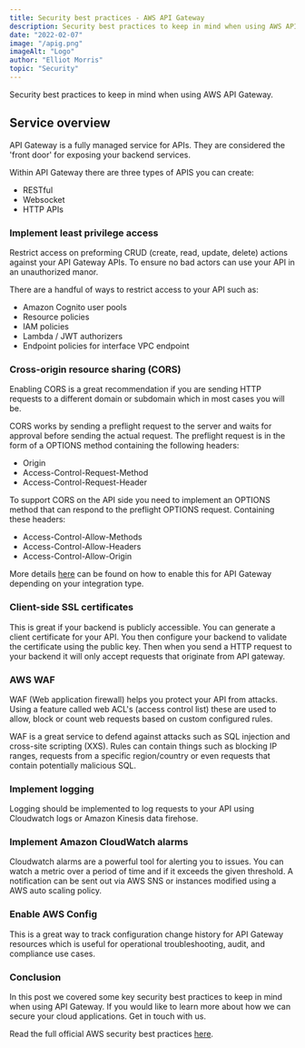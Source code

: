 ```yaml
---
title: Security best practices - AWS API Gateway
description: Security best practices to keep in mind when using AWS API Gateway.
date: "2022-02-07"
image: "/apig.png"
imageAlt: "Logo"
author: "Elliot Morris"
topic: "Security"
---
```


Security best practices to keep in mind when using AWS API Gateway.

## Service overview

API Gateway is a fully managed service for APIs. They are considered the 'front door' for exposing your backend services.

Within API Gateway there are three types of APIS you can create:

- RESTful
- Websocket
- HTTP APIs

### Implement least privilege access

Restrict access on preforming CRUD (create, read, update, delete) actions against your API Gateway APIs. To ensure no bad actors can use your API in an unauthorized manor.

There are a handful of ways to restrict access to your API such as:

- Amazon Cognito user pools
- Resource policies
- IAM policies
- Lambda / JWT authorizers
- Endpoint policies for interface VPC endpoint

### Cross-origin resource sharing (CORS)

Enabling CORS is a great recommendation if you are sending HTTP requests to a different domain or subdomain which in most cases you will be.

CORS works by sending a preflight request to the server and waits for approval before sending the actual request.
The preflight request is in the form of a OPTIONS method containing the following headers:

- Origin
- Access-Control-Request-Method
- Access-Control-Request-Header

To support CORS on the API side you need to implement an OPTIONS method that can respond to the preflight OPTIONS request.
Containing these headers:

- Access-Control-Allow-Methods
- Access-Control-Allow-Headers
- Access-Control-Allow-Origin

More details [here](https://docs.aws.amazon.com/apigateway/latest/developerguide/how-to-cors.html) can be found on how to enable this for API Gateway depending on your integration type.

### Client-side SSL certificates

This is great if your backend is publicly accessible. You can generate a client certificate for your API. You then configure your backend to validate the certificate using the public key.
Then when you send a HTTP request to your backend it will only accept requests that originate from API gateway.

### AWS WAF

WAF (Web application firewall) helps you protect your API from attacks. Using a feature called web ACL's (access control list) these are used to allow, block or count web requests based on custom configured rules.

WAF is a great service to defend against attacks such as SQL injection and cross-site scripting (XXS).
Rules can contain things such as blocking IP ranges, requests from a specific region/country or even requests that contain potentially malicious SQL.

### Implement logging

Logging should be implemented to log requests to your API using Cloudwatch logs or Amazon Kinesis data firehose.

### Implement Amazon CloudWatch alarms

Cloudwatch alarms are a powerful tool for alerting you to issues. You can watch a metric over a period of time and if it exceeds the given threshold. A notification can be sent out via AWS SNS or instances modified using a AWS auto scaling policy.

### Enable AWS Config

This is a great way to track configuration change history for API Gateway resources which is useful for operational troubleshooting, audit, and compliance use cases.

### Conclusion

In this post we covered some key security best practices to keep in mind when using API Gateway. If you would like to learn more about how we can secure your cloud applications.
Get in touch with us.

Read the full official AWS security best practices [here](https://docs.aws.amazon.com/apigateway/latest/developerguide/security-best-practices.html).
